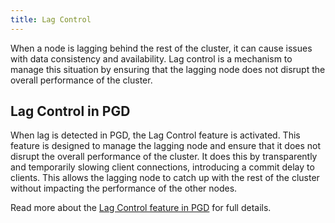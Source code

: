```yaml
---
title: Lag Control
---
```


When a node is lagging behind the rest of the cluster, it can cause issues with data consistency and availability. Lag control is a mechanism to manage this situation by ensuring that the lagging node does not disrupt the overall performance of the cluster.

## Lag Control in PGD

When lag is detected in PGD, the Lag Control feature is activated. This feature is designed to manage the lagging node and ensure that it does not disrupt the overall performance of the cluster. It does this by transparently and temporarily slowing client connections, introducing a commit delay to clients. This allows the lagging node to catch up with the rest of the cluster without impacting the performance of the other nodes.

Read more about the [Lag Control feature in PGD](/pgd/6/reference/commit-scopes/lag-control/) for full details.
